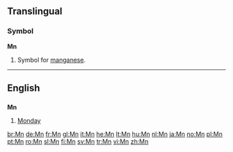{{also|.mn|MN|mN}}
==Translingual==

===Symbol===
'''Mn'''

# {{element symbol}} Symbol for [[manganese]].

----

==English==

==={{abbreviation}}===
'''Mn'''

# [[Monday]]

[[br:Mn]]
[[de:Mn]]
[[fr:Mn]]
[[gl:Mn]]
[[it:Mn]]
[[he:Mn]]
[[lt:Mn]]
[[hu:Mn]]
[[nl:Mn]]
[[ja:Mn]]
[[no:Mn]]
[[pl:Mn]]
[[pt:Mn]]
[[ro:Mn]]
[[sl:Mn]]
[[fi:Mn]]
[[sv:Mn]]
[[tr:Mn]]
[[vi:Mn]]
[[zh:Mn]]